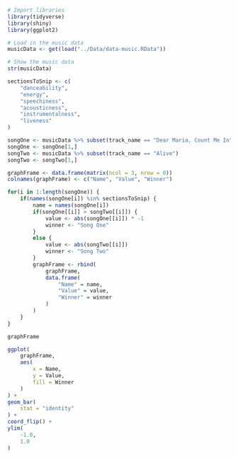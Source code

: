 ```r

# Import libraries
library(tidyverse)
library(shiny)
library(ggplot2)

```

```r

# Load in the music data
musicData <- get(load("../Data/data-music.RData"))

# Show the music data
str(musicData)

```

```r

sectionsToSnip <- c(
    "danceability",
    "energy",
    "speechiness",
    "acousticness",
    "instrumentalness",
    "liveness"
)

songOne <- musicData %>% subset(track_name == "Dear Maria, Count Me In")
songOne <- songOne[1,]
songTwo <- musicData %>% subset(track_name == "Alive")
songTwo <- songTwo[1,]

graphFrame <- data.frame(matrix(ncol = 3, nrow = 0))
colnames(graphFrame) <- c("Name", "Value", "Winner")

for(i in 1:length(songOne)) {
    if(names(songOne[i]) %in% sectionsToSnip) {
        name = names(songOne[i])
        if(songOne[[i]] > songTwo[[i]]) {
            value <- abs(songOne[[i]]) * -1
            winner <- "Song One"
        }
        else {
            value <- abs(songTwo[[i]])
            winner <- "Song Two"
        }
        graphFrame <- rbind(
            graphFrame,
            data.frame(
                "Name" = name,
                "Value" = value,
                "Winner" = winner
            )
        )
    }
}

graphFrame

```

```r

ggplot(
    graphFrame,
    aes(
        x = Name,
        y = Value,
        fill = Winner
    )
) + 
geom_bar(
    stat = "identity"
) +
coord_flip() +
ylim(
    -1.0, 
    1.0
)

```